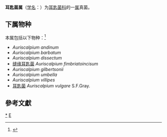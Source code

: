 {{Automatic taxobox
| taxon = Auriscalpium
| authority = Gray
| image = Auriscalpium vulgare 060924.jpg
| image_caption = 耳匙菌 ''Auriscalpium vulgare''
}}
'''耳匙菌属'''（[[学名|学名]]：{{lang|la|''Auriscalpium''}}）为[[耳匙菌科|耳匙菌科]]的一[[属|属]]真菌。

==下属物种==
本属包括以下物种：<ref>{{cite web |title=Auriscalpium Gray |url=https://www.gbif.org/species/2550316 |website=GBIF}}</ref>
* ''Auriscalpium andinum''
* ''Auriscalpium barbatum''
* ''Auriscalpium dissectum''
* [[缝缘耳匙菌|缝缘耳匙菌]] ''Auriscalpium fimbriatoincisum''
* ''Auriscalpium gilbertsonii''
* ''Auriscalpium umbella''
* ''Auriscalpium villipes''
* [[耳匙菌|耳匙菌]] ''Auriscalpium vulgare'' S.F.Gray.

==參考文獻==
{{reflist}}

{{taxonbar}}

[[Category:_耳匙菌属|*]]
[[Category:_耳匙菌科|E]]